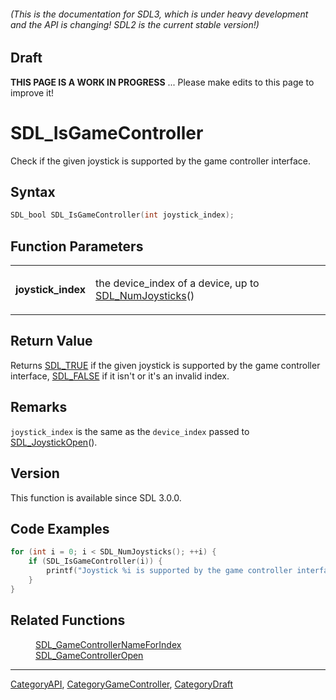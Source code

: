 ====== (This is the documentation for SDL3, which is under heavy development and the API is changing! SDL2 is the current stable version!) ======

== Draft ==

'''THIS PAGE IS A WORK IN PROGRESS''' ... Please make edits to this page to improve it!


<!-- #*^*^*^*^*See https://wiki.libsdl.org/SGFunctions for details on editing this page*^*^*^*^* -->
= SDL_IsGameController =

Check if the given joystick is supported by the game controller interface.

== Syntax ==

<syntaxhighlight lang='c'>
SDL_bool SDL_IsGameController(int joystick_index);
</syntaxhighlight>

== Function Parameters ==

{|
|'''joystick_index'''
|the device_index of a device, up to [[SDL_NumJoysticks]]()
|}

== Return Value ==

Returns [[SDL_TRUE]] if the given joystick is supported by the game
controller interface, [[SDL_FALSE]] if it isn't or it's an invalid index.

== Remarks ==

<code>joystick_index</code> is the same as the <code>device_index</code>
passed to [[SDL_JoystickOpen]]().

== Version ==

This function is available since SDL 3.0.0.

== Code Examples ==

<syntaxhighlight lang='c++'>
for (int i = 0; i < SDL_NumJoysticks(); ++i) {
    if (SDL_IsGameController(i)) {
        printf("Joystick %i is supported by the game controller interface!\n", i);
    }
}
</syntaxhighlight>

== Related Functions ==

:[[SDL_GameControllerNameForIndex]]
:[[SDL_GameControllerOpen]]

----
[[CategoryAPI]], [[CategoryGameController]], [[CategoryDraft]]
<!-- #See the Style Guide for instructions on editing the footer. -->


